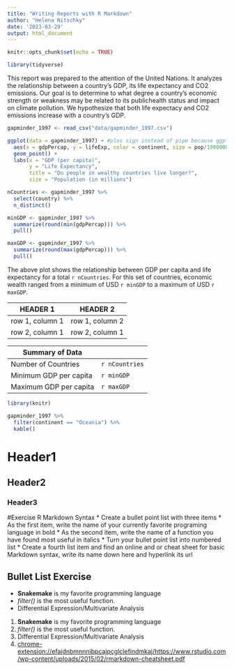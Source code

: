 ```yaml
---
title: "Writing Reports with R Markdown"
author: "Helena Nitschky"
date: '2023-03-29'
output: html_document
---
```


```r
knitr::opts_chunk$set(echo = TRUE)
```

```r
library(tidyverse)
```

This report was prepared to the attention of the United Nations. It analyzes the relationship between a country's GDP, its life expectancy and CO2 emissions. Our goal is to determine to what degree a country's economic strength or weakness may be related to its publichealth status and impact on climate pollution. We hypothesize that both life expectacy and CO2 emissions increase with a country's GDP. 

```r
gapminder_1997 <- read_csv("data/gapminder_1997.csv")
```

```r
ggplot(data = gapminder_1997) + #plus sign instead of pipe because ggplot
  aes(x = gdpPercap, y = lifeExp, color = continent, size = pop/1000000) + 
  geom_point() + 
  labs(x = "GDP (per capita)",
       y = "Life Expectancy", 
       title = "Do people in wealthy countries live longer?", 
       size = "Population (in millions")
```

```r
nCountries <- gapminder_1997 %>% 
  select(country) %>% 
  n_distinct()

minGDP <- gapminder_1997 %>% 
  summarize(round(min(gdpPercap))) %>% 
  pull()

maxGDP <- gapminder_1997 %>% 
  summarize(round(max(gdpPercap))) %>% 
  pull()

```

The above plot shows the relationship between GDP per capita and life expectancy for a total `r nCountries`. For this set of countries, economic wealth ranged from a minimum of USD `r minGDP` to a maximum of USD `r maxGDP`.

|HEADER 1|HEADER 2| 
|--------|--------|
|row 1, column 1|row 1, column 2|
|row 2, column 1|row 2, column 1|

|Summary of Data| 
|--------|--------|
|Number of Countries|`r nCountries`|
|Minimum GDP per capita|`r minGDP`|
|Maximum GDP per capita|`r maxGDP`|

```r
library(knitr)

gapminder_1997 %>% 
  filter(continent == "Oceania") %>% 
  kable()
```

# Header1
## Header2 
### Header3

#Exercise R Markdown Syntax
* Create a bullet point list with three items
* As the first item, write the name of your currently favorite programing language in bold
* As the second item, write the name of a function you have found most useful in italics 
* Turn your bullet point list into numbered list 
* Create a fourth list item and find an online and or cheat sheet for basic Markdown syntax, write its name down here and hyperlink its url 

## Bullet List Exercise 

- **Snakemake** is my favorite programming language 
- *filter()* is the most useful function. 
- Differential Expression/Multivariate Analysis 

1) **Snakemake** is my favorite programming language 
2) *filter()* is the most useful function. 
3) Differential Expression/Multivariate Analysis 
4) <chrome-extension://efaidnbmnnnibpcajpcglclefindmkaj/https://www.rstudio.com/wp-content/uploads/2015/02/rmarkdown-cheatsheet.pdf>





